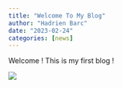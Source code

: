 ```yaml
---
title: "Welcome To My Blog"
author: "Hadrien Barc"
date: "2023-02-24"
categories: [news]
---
```


Welcome ! This is my first blog !

![](thumbnail.jpg)
